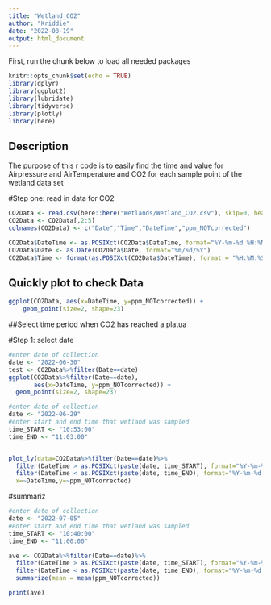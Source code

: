 ```yaml
---
title: "Wetland_CO2"
author: "Kriddie"
date: "2022-08-19"
output: html_document
---
```


First, run the chunk below to load all needed packages

```r
knitr::opts_chunk$set(echo = TRUE)
library(dplyr)
library(ggplot2)
library(lubridate)
library(tidyverse)
library(plotly)
library(here)
```

## Description
The purpose of this r code is to easily find the time and value for Airpressure and AirTemperature and CO2 for each sample point of the wetland data set

#Step one:
read in data for CO2
 

```r

CO2Data <- read.csv(here::here("Wetlands/Wetland_CO2.csv"), skip=0, header = TRUE)
CO2Data <- CO2Data[,2:5]
colnames(CO2Data) <- c("Date","Time","DateTime","ppm_NOTcorrected")

CO2Data$DateTime <- as.POSIXct(CO2Data$DateTime, format="%Y-%m-%d %H:%M:%S", tz = "UTC")
CO2Data$Date <- as.Date(CO2Data$Date, format="%m/%d/%Y")
CO2Data$Time <- format(as.POSIXct(CO2Data$DateTime), format = "%H:%M:%S", tz = "UTC")

```

## Quickly plot to check Data


```r
ggplot(CO2Data, aes(x=DateTime, y=ppm_NOTcorrected)) +
    geom_point(size=2, shape=23)

```
##Select time period when CO2 has reached a platua

#Step 1:
select date


```r
#enter date of collection
date <- "2022-06-30"
test <- CO2Data%>%filter(Date==date)
ggplot(CO2Data%>%filter(Date==date),
       aes(x=DateTime, y=ppm_NOTcorrected)) +
  geom_point(size=2, shape=23)

```

```r
#enter date of collection
date <- "2022-06-29"
#enter start and end time that wetland was sampled
time_START <- "10:53:00"
time_END <- "11:03:00"


plot_ly(data=CO2Data%>%filter(Date==date)%>%
  filter(DateTime > as.POSIXct(paste(date, time_START), format="%Y-%m-%d %H:%M:%S", tz = "UTC"))%>%
  filter(DateTime < as.POSIXct(paste(date, time_END), format="%Y-%m-%d %H:%M:%S", tz = "UTC")),
  x=~DateTime,y=~ppm_NOTcorrected)

```

#summariz

```r

#enter date of collection
date <- "2022-07-05"
#enter start and end time that wetland was sampled
time_START <- "10:40:00"
time_END <- "11:00:00"

ave <- CO2Data%>%filter(Date==date)%>%
  filter(DateTime > as.POSIXct(paste(date, time_START), format="%Y-%m-%d %H:%M:%S", tz = "UTC"))%>%
  filter(DateTime < as.POSIXct(paste(date, time_END), format="%Y-%m-%d %H:%M:%S", tz = "UTC"))%>%
  summarize(mean = mean(ppm_NOTcorrected))

print(ave)
```
